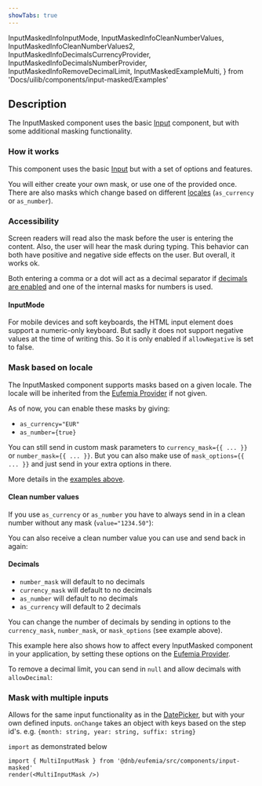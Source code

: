 ```yaml
---
showTabs: true
---
```


  InputMaskedInfoInputMode,
  InputMaskedInfoCleanNumberValues,
  InputMaskedInfoCleanNumberValues2,
  InputMaskedInfoDecimalsCurrencyProvider,
  InputMaskedInfoDecimalsNumberProvider,
  InputMaskedInfoRemoveDecimalLimit,
  InputMaskedExampleMulti,
} from 'Docs/uilib/components/input-masked/Examples'

## Description

The InputMasked component uses the basic [Input](/uilib/components/input) component, but with some additional masking functionality.

### How it works

This component uses the basic [Input](/uilib/components/input) but with a set of options and features.

You will either create your own mask, or use one of the provided once. There are also masks which change based on different [locales](/uilib/components/input-masked/info?fullscreen#mask-based-on-locale) (`as_currency` or `as_number`).

### Accessibility

Screen readers will read also the mask before the user is entering the content. Also, the user will hear the mask during typing. This behavior can both have positive and negative side effects on the user. But overall, it works ok.

Both entering a comma or a dot will act as a decimal separator if [decimals are enabled](/uilib/components/input-masked/#decimals) and one of the internal masks for numbers is used.

#### InputMode

For mobile devices and soft keyboards, the HTML input element does support a numeric-only keyboard. But sadly it does not support negative values at the time of writing this. So it is only enabled if `allowNegative` is set to false.

<InputMaskedInfoInputMode />

### Mask based on locale

The InputMasked component supports masks based on a given locale. The locale will be inherited from the [Eufemia Provider](/uilib/usage/customisation/provider) if not given.

As of now, you can enable these masks by giving:

- `as_currency="EUR"`
- `as_number={true}`

You can still send in custom mask parameters to `currency_mask={{ ... }}` or `number_mask={{ ... }}`. But you can also make use of `mask_options={{ ... }}` and just send in your extra options in there.

More details in the [examples above](/uilib/components/input-masked/demos).

#### Clean number values

If you use `as_currency` or `as_number` you have to always send in in a clean number without any mask (`value="1234.50"`):

<InputMaskedInfoCleanNumberValues />

You can also receive a clean number value you can use and send back in again:

<InputMaskedInfoCleanNumberValues2 />

#### Decimals

- `number_mask` will default to no decimals
- `currency_mask` will default to no decimals
- `as_number` will default to no decimals
- `as_currency` will default to 2 decimals

You can change the number of decimals by sending in options to the `currency_mask`, `number_mask`, or `mask_options` (see example above).

This example here also shows how to affect every InputMasked component in your application, by setting these options on the [Eufemia Provider](/uilib/usage/customisation/provider).

<InputMaskedInfoDecimalsCurrencyProvider />
<InputMaskedInfoDecimalsNumberProvider />

To remove a decimal limit, you can send in `null` and allow decimals with `allowDecimal`:

<InputMaskedInfoRemoveDecimalLimit />

### Mask with multiple inputs

Allows for the same input functionality as in the [DatePicker](/uilib/components/date-picker), but with your own defined inputs.
`onChange` takes an object with keys based on the step id's. e.g. `{month: string, year: string, suffix: string}`

`import` as demonstrated below

```tsx
import { MultiInputMask } from '@dnb/eufemia/src/components/input-masked'
render(<MultiInputMask />)
```

<InputMaskedExampleMulti />
